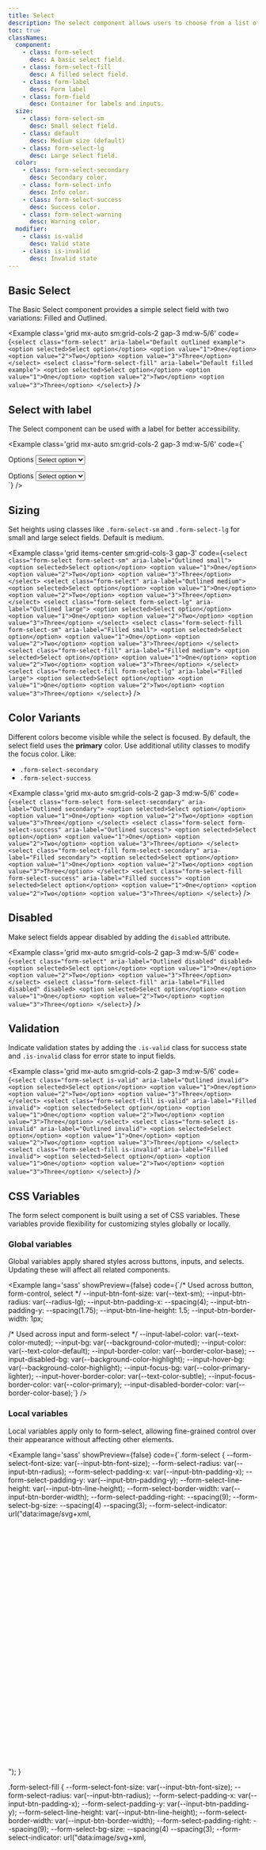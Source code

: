 ```yaml
---
title: Select
description: The select component allows users to choose from a list of options.
toc: true
classNames:
  component:
    - class: form-select
      desc: A basic select field.
    - class: form-select-fill
      desc: A filled select field.
    - class: form-label
      desc: Form label
    - class: form-field
      desc: Container for labels and inputs.
  size:
    - class: form-select-sm
      desc: Small select field.
    - class: default
      desc: Medium size (default)
    - class: form-select-lg
      desc: Large select field.
  color:
    - class: form-select-secondary
      desc: Secondary color.
    - class: form-select-info
      desc: Info color.
    - class: form-select-success
      desc: Success color.
    - class: form-select-warning
      desc: Warning color.
  modifier:
    - class: is-valid
      desc: Valid state
    - class: is-invalid
      desc: Invalid state
---
```


## Basic Select

The Basic Select component provides a simple select field with two variations: Filled and Outlined.

<Example class='grid mx-auto sm:grid-cols-2 gap-3 md:w-5/6' code={`<select class="form-select" aria-label="Default outlined example">
    <option selected>Select option</option>
    <option value="1">One</option>
    <option value="2">Two</option>
    <option value="3">Three</option>
  </select>
  <select class="form-select-fill" aria-label="Default filled example">
    <option selected>Select option</option>
    <option value="1">One</option>
    <option value="2">Two</option>
    <option value="3">Three</option>
  </select>`} />

## Select with label

The Select component can be used with a label for better accessibility.

<Example class='grid mx-auto sm:grid-cols-2 gap-3 md:w-5/6' code={`<div class="form-field">
    <label class="form-label">Options</label>
    <select class="form-select" aria-label="Outlined example with label">
      <option selected>Select option</option>
      <option value="1">One</option>
      <option value="2">Two</option>
      <option value="3">Three</option>
    </select>
  </div>
  <div class="form-field">
    <label class="form-label">Options</label>
    <select class="form-select-fill" aria-label="Filled example with label">
      <option selected>Select option</option>
      <option value="1">One</option>
      <option value="2">Two</option>
      <option value="3">Three</option>
    </select>
  </div>`} />

## Sizing

Set heights using classes like `.form-select-sm` and `.form-select-lg` for small and large select fields. Default is medium.

<Example class='grid items-center sm:grid-cols-3 gap-3' code={`<select class="form-select form-select-sm" aria-label="Outlined small">
    <option selected>Select option</option>
    <option value="1">One</option>
    <option value="2">Two</option>
    <option value="3">Three</option>
  </select>
  <select class="form-select" aria-label="Outlined medium">
    <option selected>Select option</option>
    <option value="1">One</option>
    <option value="2">Two</option>
    <option value="3">Three</option>
  </select>
  <select class="form-select form-select-lg" aria-label="Outlined large">
    <option selected>Select option</option>
    <option value="1">One</option>
    <option value="2">Two</option>
    <option value="3">Three</option>
  </select>
  <select class="form-select-fill form-select-sm" aria-label="Filled small">
    <option selected>Select option</option>
    <option value="1">One</option>
    <option value="2">Two</option>
    <option value="3">Three</option>
  </select>
  <select class="form-select-fill" aria-label="Filled medium">
    <option selected>Select option</option>
    <option value="1">One</option>
    <option value="2">Two</option>
    <option value="3">Three</option>
  </select>
  <select class="form-select-fill form-select-lg" aria-label="Filled large">
    <option selected>Select option</option>
    <option value="1">One</option>
    <option value="2">Two</option>
    <option value="3">Three</option>
  </select>`} />

## Color Variants

Different colors become visible while the select is focused. By default, the select field uses the **primary** color. Use additional utility classes to modify the focus color. Like:

- `.form-select-secondary`
- `.form-select-success`

<Example class='grid mx-auto sm:grid-cols-2 gap-3 md:w-5/6' code={`<select class="form-select form-select-secondary" aria-label="Outlined secondary">
    <option selected>Select option</option>
    <option value="1">One</option>
    <option value="2">Two</option>
    <option value="3">Three</option>
  </select>
  <select class="form-select form-select-success" aria-label="Outlined success">
    <option selected>Select option</option>
    <option value="1">One</option>
    <option value="2">Two</option>
    <option value="3">Three</option>
  </select>
  <select class="form-select-fill form-select-secondary" aria-label="Filled secondary">
    <option selected>Select option</option>
    <option value="1">One</option>
    <option value="2">Two</option>
    <option value="3">Three</option>
  </select>
  <select class="form-select-fill form-select-success" aria-label="Filled success">
    <option selected>Select option</option>
    <option value="1">One</option>
    <option value="2">Two</option>
    <option value="3">Three</option>
  </select>`} />

## Disabled

Make select fields appear disabled by adding the `disabled` attribute.

<Example class='grid mx-auto sm:grid-cols-2 gap-3 md:w-5/6' code={`<select class="form-select" aria-label="Outlined disabled" disabled>
    <option selected>Select option</option>
    <option value="1">One</option>
    <option value="2">Two</option>
    <option value="3">Three</option>
  </select>
  <select class="form-select-fill" aria-label="Filled disabled" disabled>
    <option selected>Select option</option>
    <option value="1">One</option>
    <option value="2">Two</option>
    <option value="3">Three</option>
  </select>`} />

## Validation

Indicate validation states by adding the `.is-valid` class for success state and `.is-invalid` class for error state to input fields.

<Example class='grid mx-auto sm:grid-cols-2 gap-3 md:w-5/6' code={`<select class="form-select is-valid" aria-label="Outlined invalid">
    <option selected>Select option</option>
    <option value="1">One</option>
    <option value="2">Two</option>
    <option value="3">Three</option>
  </select>
  <select class="form-select-fill is-valid" aria-label="Filled invalid">
    <option selected>Select option</option>
    <option value="1">One</option>
    <option value="2">Two</option>
    <option value="3">Three</option>
  </select>
  <select class="form-select is-invalid" aria-label="Outlined invalid">
    <option selected>Select option</option>
    <option value="1">One</option>
    <option value="2">Two</option>
    <option value="3">Three</option>
  </select>
  <select class="form-select-fill is-invalid" aria-label="Filled invalid">
    <option selected>Select option</option>
    <option value="1">One</option>
    <option value="2">Two</option>
    <option value="3">Three</option>
  </select>`} />


## CSS Variables

The form select component is built using a set of CSS variables. These variables provide flexibility for customizing styles globally or locally.

### Global variables

Global variables apply shared styles across buttons, inputs, and selects. Updating these will affect all related components.

<Example lang='sass' showPreview={false}
  code={`/* Used across button, form-control, select */
  --input-btn-font-size: var(--text-sm);
  --input-btn-radius: var(--radius-lg);
  --input-btn-padding-x: --spacing(4);
  --input-btn-padding-y: --spacing(1.75);
  --input-btn-line-height: 1.5;
  --input-btn-border-width: 1px;

  /* Used across input and form-select */
  --input-label-color: var(--text-color-muted);
  --input-bg: var(--background-color-muted);
  --input-color: var(--text-color-default);
  --input-border-color: var(--border-color-base);
  --input-disabled-bg: var(--background-color-highlight);
  --input-hover-bg: var(--background-color-highlight);
  --input-focus-bg: var(--color-primary-lighter);
  --input-hover-border-color: var(--text-color-subtle);
  --input-focus-border-color: var(--color-primary);
  --input-disabled-border-color: var(--border-color-base);`}
/>

### Local variables

Local variables apply only to form-select, allowing fine-grained control over their appearance without affecting other elements.

<Example lang='sass' showPreview={false}
  code={`.form-select {
    --form-select-font-size: var(--input-btn-font-size);
    --form-select-radius: var(--input-btn-radius);
    --form-select-padding-x: var(--input-btn-padding-x);
    --form-select-padding-y: var(--input-btn-padding-y);
    --form-select-line-height: var(--input-btn-line-height);
    --form-select-border-width: var(--input-btn-border-width);
    --form-select-padding-right: --spacing(9);
    --form-select-bg-size: --spacing(4) --spacing(3);
    --form-select-indicator: url("data:image/svg+xml,<svg xmlns='http://www.w3.org/2000/svg' viewBox='0 0 16 16'><path fill='none' stroke='%231B2124' stroke-linecap='round' stroke-linejoin='round' stroke-width='2' d='m2 5 6 6 6-6'/></svg>");
  }

  .form-select-fill {
    --form-select-font-size: var(--input-btn-font-size);
    --form-select-radius: var(--input-btn-radius);
    --form-select-padding-x: var(--input-btn-padding-x);
    --form-select-padding-y: var(--input-btn-padding-y);
    --form-select-line-height: var(--input-btn-line-height);
    --form-select-border-width: var(--input-btn-border-width);
    --form-select-padding-right: --spacing(9);
    --form-select-bg-size: --spacing(4) --spacing(3);
    --form-select-indicator: url("data:image/svg+xml,<svg xmlns='http://www.w3.org/2000/svg' viewBox='0 0 16 16'><path fill='none' stroke='%231B2124' stroke-linecap='round' stroke-linejoin='round' stroke-width='2' d='m2 5 6 6 6-6'/></svg>");
    --input-border-color: transparent;
  }`}
/>